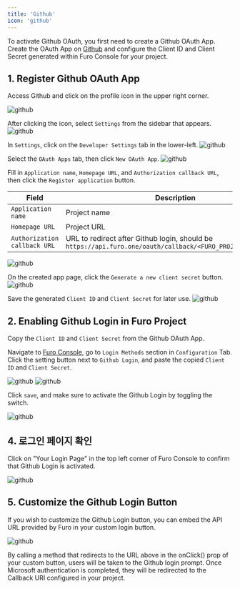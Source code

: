```yaml
---
title: 'Github'
icon: 'github'
---
```


To activate Github OAuth, you first need to create a Github OAuth App. Create the OAuth App on [Github](https://github.com/) and configure the Client ID and Client Secret generated within Furo Console for your project.

## 1. Register Github OAuth App

Access Github and click on the profile icon in the upper right corner.

<img src="/images/github1.png" alt="github" />

After clicking the icon, select `Settings` from the sidebar that appears.
<img src="/images/github2.png" alt="github" />

In `Settings`, click on the `Developer Settings` tab in the lower-left.
<img src="/images/github3.png" alt="github" />

Select the `OAuth Apps` tab, then click `New OAuth App`.
<img src="/images/github4.png" alt="github" />

Fill in `Application name`, `Homepage URL`, and `Authorization callback URL`, then click the `Register application` button.

| Field | Description |
| ----- | ----------- |
| `Application name` | Project name |
| `Homepage URL` | Project URL |
| `Authorization callback URL` | URL to redirect after Github login, should be `https://api.furo.one/oauth/callback/<FURO_PROJECT_CLIENT_ID>`|

<img src="/images/github5.png" alt="github" />

On the created app page, click the `Generate a new client secret` button.
<img src="/images/github6.png" alt="github" />

Save the generated `Client ID` and `Client Secret` for later use.
<img src="/images/github7.png" alt="github" />

## 2.  Enabling Github Login in Furo Project

Copy the `Client ID` and `Client Secret` from the Github OAuth App.

Navigate to [Furo Console](https://console.furo.one), go to `Login Methods` section in `Configuration` Tab.
Click the setting button next to `Github Login`, and paste the copied `Client ID` and `Client Secret`.

<img src="/images/github8.png" alt="github" />

<img src="/images/github9.png" alt="github" />

Click `save`, and make sure to activate the Github Login by toggling the switch.

<img src="/images/github10.png" alt="github" />

## 4. 로그인 페이지 확인

Click on "Your Login Page" in the top left corner of Furo Console to confirm that Github Login is activated.

<img src="/images/github11.png" alt="github" />

## 5. Customize the Github Login Button

If you wish to customize the Github Login button, you can embed the API URL provided by Furo in your custom login button.

<img src="/images/github12.png" alt="github" />

By calling a method that redirects to the URL above in the onClick() prop of your custom button, users will be taken to the Github login prompt. Once Microsoft authentication is completed, they will be redirected to the Callback URI configured in your project.
